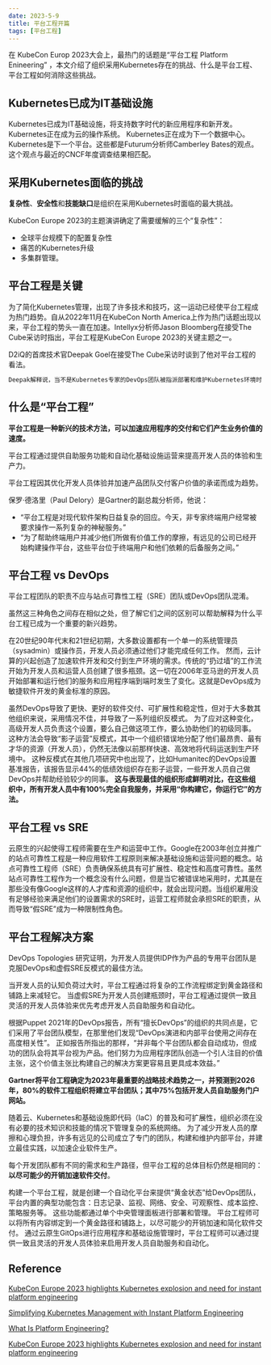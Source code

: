 ```yaml
---
date: 2023-5-9
title: 平台工程开篇
tags: [平台工程]
---
```


在 KubeCon Europ 2023大会上，最热门的话题是“平台工程 Platform Enineering” ，本文介绍了组织采用Kubernetes存在的挑战、什么是平台工程、平台工程如何消除这些挑战。

## Kubernetes已成为IT基础设施

Kubernetes已成为IT基础设施，将支持数字时代的新应用程序和新开发。 Kubernetes正在成为云的操作系统。 Kubernetes正在成为下一个数据中心。 Kubernetes是下一个平台。这些都是Futurum分析师Camberley Bates的观点。这个观点与最近的CNCF年度调查结果相匹配。

## 采用Kubernetes面临的挑战

**复杂性**、**安全性**和**技能缺口**是组织在采用Kubernetes时面临的最大挑战。

KubeCon Europe 2023的主题演讲确定了需要缓解的三个“复杂性”：

- 全球平台规模下的配置复杂性
- 痛苦的Kubernetes升级
- 多集群管理。

## 平台工程是关键

为了简化Kubernetes管理，出现了许多技术和技巧，这一运动已经使平台工程成为热门趋势。自从2022年11月在KubeCon North America上作为热门话题出现以来，平台工程的势头一直在加速。Intellyx分析师Jason Bloomberg在接受The Cube采访时指出，平台工程是KubeCon Europe 2023的关键主题之一。

D2iQ的首席技术官Deepak Goel在接受The Cube采访时谈到了他对平台工程的看法。

```html
Deepak解释说，当不是Kubernetes专家的DevOps团队被指派部署和维护Kubernetes环境时，就会出现效率低下的情况。平台工程不仅消除了处理Kubernetes复杂性的负担，而且还减轻了云和集群扩散对许多组织造成的影响。通过提供一种一致和标准化的方式来部署和管理Kubernetes，平台工程消除了开发人员处理Kubernetes配置的负担，使他们可以专注于开发应用程序，从而使他们的生活更轻松。
```

## 什么是“平台工程”

**平台工程是一种新兴的技术方法，可以加速应用程序的交付和它们产生业务价值的速度。**

平台工程通过提供自助服务功能和自动化基础设施运营来提高开发人员的体验和生产力。

平台工程因其优化开发人员体验并加速产品团队交付客户价值的承诺而成为趋势。

保罗·德洛里（Paul Delory）是Gartner的副总裁分析师，他说：

- “平台工程是对现代软件架构日益复杂的回应。今天，非专家终端用户经常被要求操作一系列复杂的神秘服务。”
- “为了帮助终端用户并减少他们所做有价值工作的摩擦，有远见的公司已经开始构建操作平台，这些平台位于终端用户和他们依赖的后备服务之间。”

## 平台工程 vs DevOps

平台工程团队的职责不应与站点可靠性工程（SRE）团队或DevOps团队混淆。

虽然这三种角色之间存在相似之处，但了解它们之间的区别可以帮助解释为什么平台工程已成为一个重要的新兴趋势。

在20世纪90年代末和21世纪初期，大多数设置都有一个单一的系统管理员（sysadmin）或操作员，开发人员必须通过他们才能完成任何工作。
然而，云计算的兴起创造了加速软件开发和交付到生产环境的需求。传统的“扔过墙”的工作流开始为开发人员和运营人员创建了很多瓶颈。这一切在2006年亚马逊的开发人员开始部署和运行他们的服务和应用程序端到端时发生了变化。这就是DevOps成为敏捷软件开发的黄金标准的原因。

虽然DevOps导致了更快、更好的软件交付、可扩展性和稳定性，但对于大多数其他组织来说，采用情况不佳，并导致了一系列组织反模式。
为了应对这种变化，高级开发人员负责这个设置，要么自己做这项工作，要么协助他们的初级同事。
这种方法会导致“影子运营”反模式，其中一个组织错误地分配了他们最昂贵、最有才华的资源（开发人员），仍然无法像以前那样快速、高效地将代码运送到生产环境中。
这种反模式在其他几项研究中也出现了，比如Humanitec的DevOps设置基准报告，该报告显示44%的低绩效组织存在影子运营，一些开发人员自己做DevOps并帮助经验较少的同事。
**这与表现最佳的组织形成鲜明对比，在这些组织中，所有开发人员中有100%完全自我服务，并采用“你构建它，你运行它”的方法。**

## 平台工程 vs SRE

云原生的兴起使得工程师需要在生产和运营中工作。Google在2003年创立并推广的站点可靠性工程是一种应用软件工程原则来解决基础设施和运营问题的概念。站点可靠性工程师（SRE）负责确保系统具有可扩展性、稳定性和高度可靠性。虽然站点可靠性工程作为一个概念没有什么问题，但是当它被错误地采用时，尤其是在那些没有像Google这样的人才库和资源的组织中，就会出现问题。当组织雇用没有足够经验来满足他们的设置需求的SRE时，运营工程师就会承担SRE的职责，从而导致“假SRE”成为一种限制性角色。

## 平台工程解决方案

DevOps Topologies 研究证明，为开发人员提供IDP作为产品的专用平台团队是克服DevOps和虚假SRE反模式的最佳方法。

当开发人员的认知负荷过大时，平台工程通过将复杂的工作流程绑定到黄金路径和铺路上来减轻它。
当虚假SRE为开发人员创建瓶颈时，平台工程通过提供一致且灵活的开发人员体验来优先考虑开发人员自助服务和自动化。

根据Puppet 2021年的DevOps报告，所有“擅长DevOps”的组织的共同点是，它们采用了平台团队模型，在那里他们发现“DevOps演进和内部平台使用之间存在高度相关性”。
正如报告所指出的那样，“并非每个平台团队都会自动成功，但成功的团队会将其平台视为产品。他们努力为应用程序团队创造一个引人注目的价值主张，这个价值主张比构建自己的解决方案更容易且更具成本效益。”

**Gartner将平台工程确定为2023年最重要的战略技术趋势之一，并预测到2026年，80%的软件工程组织将建立平台团队；其中75%包括开发人员自助服务门户网站。**

随着云、Kubernetes和基础设施即代码（IaC）的普及和可扩展性，组织必须在没有必要的技术知识和技能的情况下管理复杂的系统网络。
为了减少开发人员的摩擦和心理负担，许多有远见的公司成立了专门的团队，构建和维护内部平台，并建立最佳实践，以加速企业软件生产。

每个开发团队都有不同的需求和生产路径，但平台工程的总体目标仍然是相同的：**以尽可能少的开销加速软件交付**。

构建一个平台工程，就是创建一个自动化平台来提供“黄金状态”给DevOps团队，平台内置的典型功能包含：日志记录、监视、网络、安全、可观察性、成本监控、策略服务等。
这些功能都通过单个中央管理面板进行部署和管理。
平台工程师可以将所有内容绑定到一个黄金路径和铺路上，以尽可能少的开销加速和简化软件交付。
通过云原生GitOps进行应用程序和基础设施管理时，平台工程师可以通过提供一致且灵活的开发人员体验来启用开发人员自助服务和自动化。

## Reference

[KubeCon Europe 2023 highlights Kubernetes explosion and need for instant platform engineering](https://istio.io/latest/blog/2021/proxyless-grpc/https://www.cncf.io/blog/2023/05/08/kubecon-europe-2023-highlights-kubernetes-explosion-and-need-for-instant-platform-engineering/)

[Simplifying Kubernetes Management with Instant Platform Engineering](https://d2iq.com/blog/simplify-kubernetes-instant-platform-engineering)

[What Is Platform Engineering?](https://www.gartner.com/en/articles/what-is-platform-engineering)

[KubeCon Europe 2023 highlights Kubernetes explosion and need for instant platform engineering](https://www.cncf.io/blog/2023/05/08/kubecon-europe-2023-highlights-kubernetes-explosion-and-need-for-instant-platform-engineering/)
